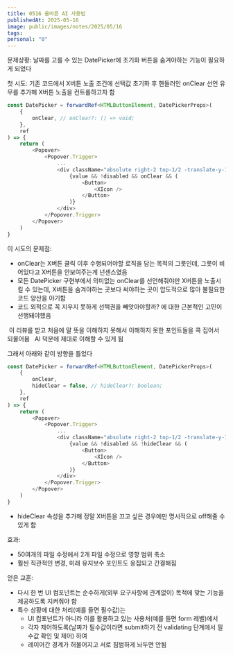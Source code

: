 ```yaml
---
title: 0516 올바른 AI 사용법
publishedAt: 2025-05-16
image: public/images/notes/2025/05/16
tags: 
personal: "0"
---
```

문제상황: 날짜를 고를 수 있는 DatePicker에 초기화 버튼을 숨겨야하는 기능이 필요하게 되었다

첫 시도: 기존 코드에서 X버튼 노출 조건에 선택값 초기화 후 핸들러인 onClear 선언 유무를 추가해 X버튼 노출을 컨트롤하고자 함
```ts
const DatePicker = forwardRef<HTMLButtonElement, DatePickerProps>(
	{
		onClear, // onClear?: () => void;
	}, 
	ref
) => {
	return (
		<Popover>
			<Popover.Trigger>
				...
				<div className="absolute right-2 top-1/2 -translate-y-1/2 flex items-center gap-1">
					{value && !disabled && onClear && (
						<Button>
							<XIcon />
						</Button>
					)}
				</div>
			</Popover.Trigger>
		</Popover>
	)
}
```

이 시도의 문제점:
- onClear는 X버튼 클릭 이후 수행되어야할 로직을 담는 목적의 그릇인데, 그릇이 비어있다고 X버튼을 안보여주는게 넌센스였음
- 모든 DatePicker 구현부에서 의미없는 onClear를 선언해줘야만 X버튼을 노출시킬 수 있는데, X버튼을 숨겨야하는 곳보다 써야하는 곳이 압도적으로 많아 불필요한 코드 양산을 야기함
- 코드 외적으로 꼭 지우지 못하게 선택권을 빼앗아야할까? 에 대한 근본적인 고민이 선행돼야했음

<Image src="/images/notes/2025/05/16/1.png" alt="" width={1000} height={1000} />
이 리뷰를 받고 처음에 말 뜻을 이해하지 못해서 이해하지 못한 포인트들을 콕 집어서 되물어봄

<Image src="/images/notes/2025/05/16/2.png" alt="" width={1000} height={1000} />
<Image src="/images/notes/2025/05/16/3.png" alt="" width={1000} height={1000} />
AI 덕분에 제대로 이해할 수 있게 됨

그래서 아래와 같이 방향을 틀었다
```ts
const DatePicker = forwardRef<HTMLButtonElement, DatePickerProps>(
	{
		onClear,
		hideClear = false, // hideClear?: boolean;
	}, 
	ref
) => {
	return (
		<Popover>
			<Popover.Trigger>
				...
				<div className="absolute right-2 top-1/2 -translate-y-1/2 flex items-center gap-1">
					{value && !disabled && !hideClear && (
						<Button>
							<XIcon />
						</Button>
					)}
				</div>
			</Popover.Trigger>
		</Popover>
	)
}
```
- hideClear 속성을 추가해 정말 X버튼을 끄고 싶은 경우에만 명시적으로 off해줄 수 있게 함

효과:
- 50여개의 파일 수정에서 2개 파일 수정으로 영향 범위 축소
- 훨씬 직관적인 변경, 미래 유지보수 포인트도 응집되고 간결해짐

얻은 교훈:
- 다시 한 번 UI 컴포넌트는 순수하게(외부 요구사항에 관계없이) 목적에 맞는 기능을 제공하도록 지켜줘야 함
- 특수 상황에 대한 처리(예를 들면 필수값)는 
	- UI 컴포넌트가 아니라 이를 활용하고 있는 사용처(예를 들면 form 레벨)에서 
	- 각자 제어하도록(날짜가 필수값이라면 submit하기 전 validating 단계에서 필수값 확인 및 제어) 하여
	- 레이어간 경계가 허물어지고 서로 침범하게 놔두면 안됨
